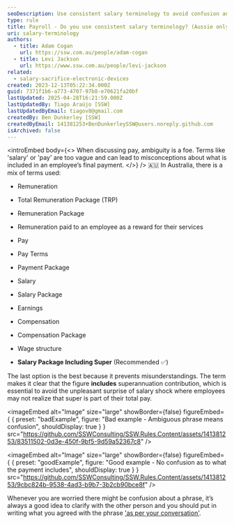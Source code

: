 ```yaml
---
seoDescription: Use consistent salary terminology to avoid confusion and ensure employees understand their total remuneration package.
type: rule
title: Payroll - Do you use consistent salary terminology? (Aussie only)
uri: salary-terminology
authors:
  - title: Adam Cogan
    url: https://ssw.com.au/people/adam-cogan
  - title: Levi Jackson
    url: https://www.ssw.com.au/people/levi-jackson
related:
  - salary-sacrifice-electronic-devices
created: 2023-12-13T05:22:34.000Z
guid: 7371f1b6-a773-4707-97b8-e70621fa20bf
lastUpdated: 2025-04-28T16:21:59.000Z
lastUpdatedBy: Tiago Araújo [SSW]
lastUpdatedByEmail: tiagov8@gmail.com
createdBy: Ben Dunkerley [SSW]
createdByEmail: 141381253+BenDunkerleySSW@users.noreply.github.com
isArchived: false
---
```


<introEmbed
  body={<>
When discussing pay, ambiguity is a foe. Terms like 'salary' or 'pay' are too vague and can lead to misconceptions about what is included in an employee’s final payment.
  </>}
/>
🇦🇺 In Australia, there is a mix of terms used:

* Remuneration
* Total Remuneration Package (TRP)
* Remuneration Package
* Remuneration paid to an employee as a reward for their services
* Pay
* Pay Terms
* Payment Package
* Salary
* Salary Package
* Earnings
* Compensation
* Compensation Package
* Wage structure

* **Salary Package Including Super** (Recommended ✅)

The last option is the best because it prevents misunderstandings. The term makes it clear that the figure **includes** superannuation contribution, which is essential to avoid the unpleasant surprise of salary shock where employees may not realize that super is part of their total pay.

<imageEmbed
  alt="Image"
  size="large"
  showBorder={false}
  figureEmbed={ {
    preset: "badExample",
    figure: "Bad example - Ambiguous phrase means confusion",
    shouldDisplay: true
  } }
  src="https://github.com/SSWConsulting/SSW.Rules.Content/assets/141381253/83511502-0d3e-450f-9bf5-9d59a52367c8"
/>


<imageEmbed
  alt="Image"
  size="large"
  showBorder={false}
  figureEmbed={ {
    preset: "goodExample",
    figure: "Good example - No confusion as to what the payment includes",
    shouldDisplay: true
  } }
  src="https://github.com/SSWConsulting/SSW.Rules.Content/assets/141381253/9cbc824b-9538-4ad3-b9b7-3b2cb90bce8f"
/>


Whenever you are worried there might be confusion about a phrase, it’s always a good idea to clarify with the other person and you should put in writing what you agreed with the phrase ['as per your conversation'](/as-per-our-conversation-emails).
